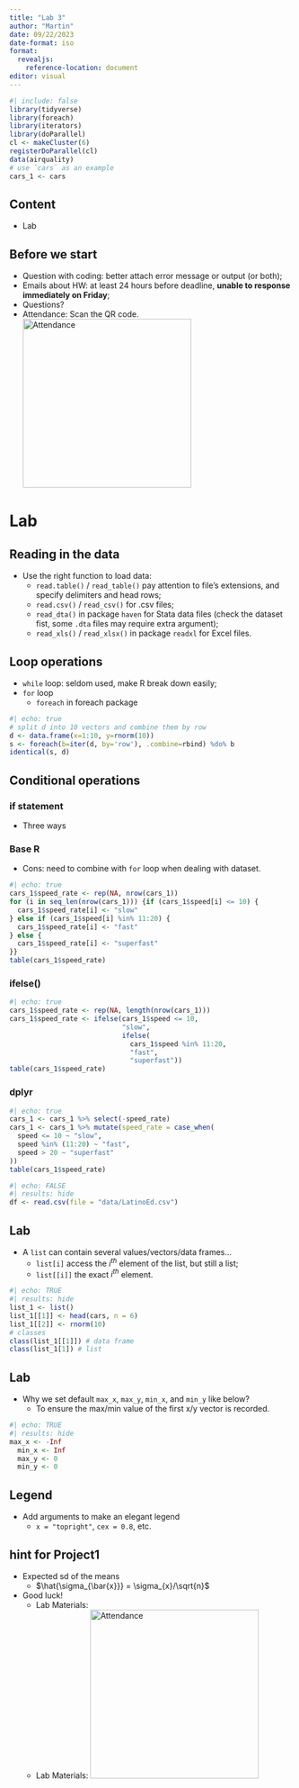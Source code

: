 ```yaml
---
title: "Lab 3"
author: "Martin"
date: 09/22/2023
date-format: iso
format: 
  revealjs:
    reference-location: document
editor: visual
---
```


```r
#| include: false
library(tidyverse)
library(foreach)
library(iterators)
library(doParallel)
cl <- makeCluster(6)
registerDoParallel(cl)
data(airquality)
# use `cars` as an example
cars_1 <- cars
```

## Content

-   Lab

## Before we start

-   Question with coding: better attach error message or output (or both);
-   Emails about HW: at least 24 hours before deadline, **unable to response immediately on Friday**;
-   Questions?
-   Attendance: Scan the QR code. ![Attendance](images/frame.png){.absolute bottom="0" right="70" width="300" height="300"}

# Lab

## Reading in the data

::: incremental
-   Use the right function to load data:
    -   `read.table()` / `read_table()` pay attention to file's extensions, and specify delimiters and head rows;
    -   `read.csv()` / `read_csv()` for .csv files;
    -   `read_dta()` in package `haven` for Stata data files (check the dataset fist, some `.dta` files may require extra argument);
    -   `read_xls()` / `read_xlsx()` in package `readxl` for Excel files.
:::

## Loop operations

::: incremental
-   `while` loop: seldom used, make R break down easily;
-   `for` loop
    -   `foreach` in foreach package
:::

::: fragment
```r
#| echo: true
# split d into 10 vectors and combine them by row
d <- data.frame(x=1:10, y=rnorm(10))
s <- foreach(b=iter(d, by='row'), .combine=rbind) %do% b
identical(s, d)
```
:::

## Conditional operations {.scrollable}

### if statement

::: incremental
-   Three ways
:::

::: panel-tabset
### Base R

::: incremental
-   Cons: need to combine with `for` loop when dealing with dataset.
:::

::: fragment
```r
#| echo: true
cars_1$speed_rate <- rep(NA, nrow(cars_1))
for (i in seq_len(nrow(cars_1))) {if (cars_1$speed[i] <= 10) {
  cars_1$speed_rate[i] <- "slow"
} else if (cars_1$speed[i] %in% 11:20) {
  cars_1$speed_rate[i] <- "fast"
} else {
  cars_1$speed_rate[i] <- "superfast"
}}
table(cars_1$speed_rate)
```
:::

### ifelse()

::: fragment
```r
#| echo: true
cars_1$speed_rate <- rep(NA, length(nrow(cars_1)))
cars_1$speed_rate <- ifelse(cars_1$speed <= 10, 
                            "slow", 
                            ifelse(
                              cars_1$speed %in% 11:20, 
                              "fast", 
                              "superfast"))
table(cars_1$speed_rate)
```
:::

### dplyr

::: fragment
```r
#| echo: true
cars_1 <- cars_1 %>% select(-speed_rate)
cars_1 <- cars_1 %>% mutate(speed_rate = case_when(
  speed <= 10 ~ "slow",
  speed %in% (11:20) ~ "fast",
  speed > 20 ~ "superfast"
))
table(cars_1$speed_rate)
```
:::
:::

```r
#| echo: FALSE
#| results: hide
df <- read.csv(file = "data/LatinoEd.csv")
```

## Lab {.scrollable}

::: incremental
-   A `list` can contain several values/vectors/data frames...
    -   `list[i]` access the $i^{th}$ element of the list, but still a list;
    -   `list[[i]]` the exact $i^{th}$ element.
:::

```r
#| echo: TRUE
#| results: hide
list_1 <- list()
list_1[[1]] <- head(cars, n = 6)
list_1[[2]] <- rnorm(10)
# classes
class(list_1[[1]]) # data frame
class(list_1[1]) # list
```

## Lab

-   Why we set default `max_x`, `max_y`, `min_x`, and `min_y` like below?
    -   To ensure the max/min value of the first x/y vector is recorded.

```r
#| echo: TRUE
#| results: hide
max_x <- -Inf
  min_x <- Inf
  max_y <- 0
  min_y <- 0
```

## Legend

::: incremental
-   Add arguments to make an elegant legend
    -   `x = "topright"`, `cex = 0.8`, etc.
:::

## hint for Project1

-   Expected sd of the means
    -   $\hat{\sigma_{\bar{x}}} = \sigma_{x}/\sqrt{n}$
-   Good luck!
    -   Lab Materials:
      -   Lab Materials: ![Attendance](images/github.png){.absolute bottom="0" right="70" width="300" height="300"}
